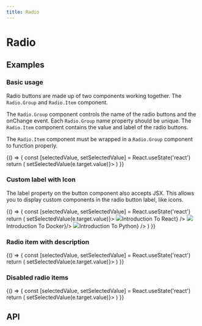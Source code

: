 ```yaml
---
title: Radio
---
```




# Radio

## Examples

### Basic usage

Radio buttons are made up of two components working together. The `Radio.Group` and `Radio.Item` component.

The `Radio.Group` component controls the name of the radio buttons and the onChange event. Each `Radio.Group` name property should be unique. The `Radio.Item` component contains the value and label of the radio buttons.

The `Radio.Item` component must be wrapped in a `Radio.Group` component to function properly.

<div>
  {() => {
    const [selectedValue, setSelectedValue] = React.useState('react')
    return (
      <Radio.Group name="classes1" value={selectedValue} onChange={(e) => setSelectedValue(e.target.value)}>
        <Radio.Item value="react" label="Introduction To React" />
        <Radio.Item value="docker" label="Introduction To Docker" />
        <Radio.Item value="python" label="Introduction To Python" />
      </Radio.Group>
    )
  }}
</div>

### Custom label with Icon

The label property on the button component also accepts JSX. This allows you to display custom components in the radio button label, like icons.

<div>
  {() => {
    const [selectedValue, setSelectedValue] = React.useState('react')
    return (
      <Radio.Group name="classes2" value={selectedValue} onChange={(e) => setSelectedValue(e.target.value)}>
        <Radio.Item value="react" label={<React.Fragment><img src={reactImage} style={{ height: '20px', marginRight: '6px'}} />Introduction To React</React.Fragment>} />
        <Radio.Item value="docker" label={<React.Fragment><img src={dockerImage} style={{ height: '20px', marginRight: '6px'}} />Introduction To Docker</React.Fragment>}/>
        <Radio.Item value="python" label={<React.Fragment><img src={pythonImage} style={{ height: '20px', marginRight: '6px'}} />Introduction To Python</React.Fragment>} />
      </Radio.Group>
    )
  }}
</div>

### Radio item with description

<div>
  {() => {
    const [selectedValue, setSelectedValue] = React.useState('react')
    return (
      <Radio.Group name="classes3" value={selectedValue} onChange={(e) => setSelectedValue(e.target.value)}>
        <Radio.Item value="react" label="Introduction To React" description="This course is for React newbies and anyone looking to build a solid foundation. It’s designed to teach you everything you need to start building web applications in React right away."/>
        <Radio.Item value="docker" label="Introduction To Docker" description="In this course we will take a simple Node.js app that connects to a MongoDB database and uses an Express web server, and how to properly “Dockerize” the app."/>
        <Radio.Item value="python" label="Introduction To Python" description="At the end of this course, you’ll have a great working knowledge of Python, fully capable of creating your own Python projects from scratch or jumping into an existing application."/>
      </Radio.Group>
    )
  }}
</div>

### Disabled radio items

<div>
  {() => {
    const [selectedValue, setSelectedValue] = React.useState('react')
    return (
      <Radio.Group name="classes4" value="react" onChange={(e) => setSelectedValue(e.target.value)}>
        <Radio.Item isDisabled value="react" label="Introduction To React" description="This course is for React newbies and anyone looking to build a solid foundation. It’s designed to teach you everything you need to start building web applications in React right away."/>
        <Radio.Item isDisabled value="docker" label="Introduction To Docker" description="In this course we will take a simple Node.js app that connects to a MongoDB database and uses an Express web server, and how to properly “Dockerize” the app."/>
        <Radio.Item isDisabled value="python" label="Introduction To Python" description="At the end of this course, you’ll have a great working knowledge of Python, fully capable of creating your own Python projects from scratch or jumping into an existing application."/>
      </Radio.Group>
    )
  }}
</div>

## API

<!-- ### Radio Group

<Props of={Radio.Group} />

### Radio Item

<Props of={Radio.Item} /> -->
